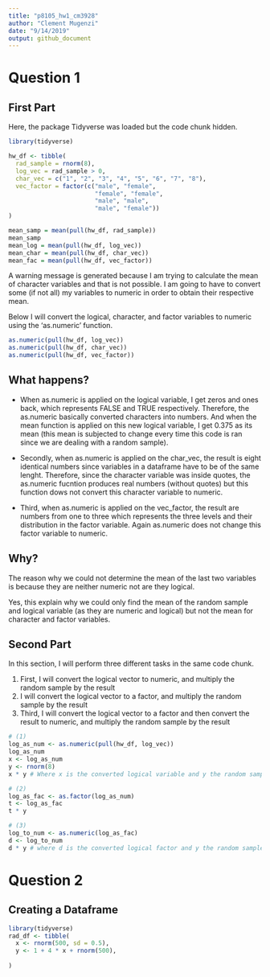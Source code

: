 ```yaml
---
title: "p8105_hw1_cm3928"
author: "Clement Mugenzi"
date: "9/14/2019"
output: github_document
---
```

# Question 1

## First Part

Here, the package Tidyverse was loaded but the code chunk hidden.

```r
library(tidyverse)
```


```r
hw_df <- tibble(
  rad_sample = rnorm(8),
  log_vec = rad_sample > 0,
  char_vec = c("1", "2", "3", "4", "5", "6", "7", "8"),
  vec_factor = factor(c("male", "female",
                        "female", "female",
                        "male", "male",
                        "male", "female"))
)

mean_samp = mean(pull(hw_df, rad_sample))
mean_samp
mean_log = mean(pull(hw_df, log_vec))
mean_char = mean(pull(hw_df, char_vec))
mean_fac = mean(pull(hw_df, vec_factor))
```

A warning message is generated because I am trying to calculate the mean of character variables and that is not possible.
I am going to have to convert some (if not all) my variables to numeric in order to obtain their respective mean. 

Below I will convert the logical, character, and factor variables to numeric using the 'as.numeric' function.

```r
as.numeric(pull(hw_df, log_vec))
as.numeric(pull(hw_df, char_vec))
as.numeric(pull(hw_df, vec_factor))
```

## What happens?

* When as.numeric is applied on the logical variable, I get zeros and ones back, which represents FALSE and TRUE respectively. Therefore, the as.numeric basically converted characters into numbers. And when the mean function is applied on this new logical variable, I get 0.375 as its mean (this mean is subjected to change every time this code is ran since we are dealing with a random sample).

* Secondly, when as.numeric is applied on the char_vec, the result is eight identical numbers since variables in a dataframe have to be of the same lenght. Therefore, since the character variable was inside quotes, the as.numeric fucntion produces real numbers (without quotes) but this function dows not convert this character variable to numeric.

* Third, when as.numeric is applied on the vec_factor, the result are numbers from one to three which represents the three levels and their distribution in the factor variable. Again as.numeric does not change this factor variable to numeric. 

## Why?

The reason why we could not determine the mean of the last two variables is because they are neither numeric not are they logical.

Yes, this explain why we could only find the mean of the random sample and logical variable (as they are numeric and logical) but not the mean for character and factor variables.

## Second Part

In this section, I will perform three different tasks in the same code chunk. 

1. First, I will convert the logical vector to numeric, and multiply the random sample by the result
2. I will convert the logical vector to a factor, and multiply the random sample by the result
3. Third, I will convert the logical vector to a factor and then convert the result to numeric, and multiply the random sample by the result

```r
# (1)
log_as_num <- as.numeric(pull(hw_df, log_vec))
log_as_num
x <- log_as_num
y <- rnorm(8)
x * y # Where x is the converted logical variable and y the random sample.

# (2)
log_as_fac <- as.factor(log_as_num)
t <- log_as_fac
t * y

# (3)
log_to_num <- as.numeric(log_as_fac)
d <- log_to_num
d * y # where d is the converted logical factor and y the random sample.
```

# Question 2

## Creating a Dataframe


```r
library(tidyverse)
rad_df <- tibble(
  x <- rnorm(500, sd = 0.5),
  y <- 1 + 4 * x + rnorm(500),
  
)
```


